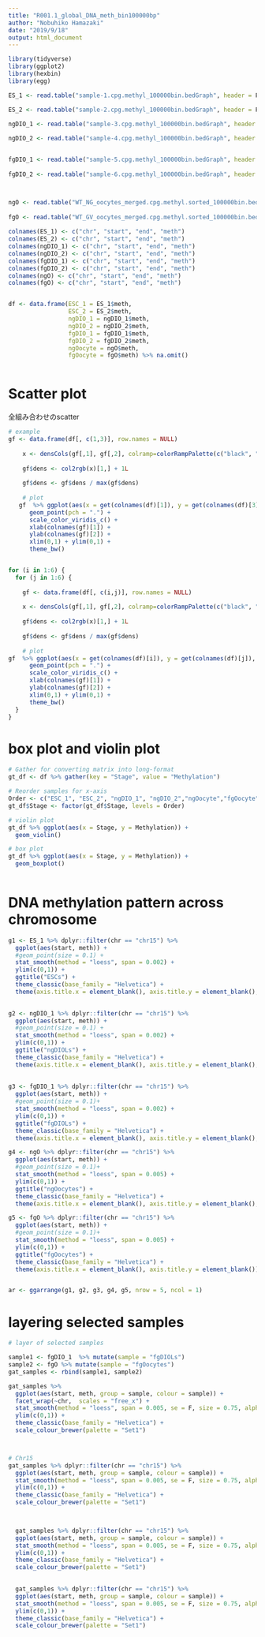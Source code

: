 ```yaml
---
title: "R001.1_global_DNA_meth_bin100000bp"
author: "Nobuhiko Hamazaki"
date: "2019/9/18"
output: html_document
---
```





```r
library(tidyverse)
library(ggplot2)
library(hexbin)
library(egg)
```


```r
ES_1 <- read.table("sample-1.cpg.methyl_100000bin.bedGraph", header = F)

ES_2 <- read.table("sample-2.cpg.methyl_100000bin.bedGraph", header = F)

ngDIO_1 <- read.table("sample-3.cpg.methyl_100000bin.bedGraph", header = F)
  
ngDIO_2 <- read.table("sample-4.cpg.methyl_100000bin.bedGraph", header = F)


fgDIO_1 <- read.table("sample-5.cpg.methyl_100000bin.bedGraph", header = F)
  
fgDIO_2 <- read.table("sample-6.cpg.methyl_100000bin.bedGraph", header = F)



ngO <- read.table("WT_NG_oocytes_merged.cpg.methyl.sorted_100000bin.bedGraph", header = F)
  
fgO <- read.table("WT_GV_oocytes_merged.cpg.methyl.sorted_100000bin.bedGraph", header = F)
  
colnames(ES_1) <- c("chr", "start", "end", "meth")
colnames(ES_2) <- c("chr", "start", "end", "meth")
colnames(ngDIO_1) <- c("chr", "start", "end", "meth")
colnames(ngDIO_2) <- c("chr", "start", "end", "meth")
colnames(fgDIO_1) <- c("chr", "start", "end", "meth")
colnames(fgDIO_2) <- c("chr", "start", "end", "meth")
colnames(ngO) <- c("chr", "start", "end", "meth")
colnames(fgO) <- c("chr", "start", "end", "meth")


df <- data.frame(ESC_1 = ES_1$meth,
                 ESC_2 = ES_2$meth,
                 ngDIO_1 = ngDIO_1$meth,
                 ngDIO_2 = ngDIO_2$meth, 
                 fgDIO_1 = fgDIO_1$meth,
                 fgDIO_2 = fgDIO_2$meth,
                 ngOocyte = ngO$meth,
                 fgOocyte = fgO$meth) %>% na.omit() 



```


# Scatter plot
全組み合わせのscatter
```r
# example
gf <- data.frame(df[, c(1,3)], row.names = NULL)
    
    x <- densCols(gf[,1], gf[,2], colramp=colorRampPalette(c("black", "white"))) ## Use densCols() output to get density at each point
    
    gf$dens <- col2rgb(x)[1,] + 1L
    
    gf$dens <- gf$dens / max(gf$dens)
    
    # plot
   gf  %>% ggplot(aes(x = get(colnames(df)[1]), y = get(colnames(df)[3]), colour = dens, alpha = dens)) +
      geom_point(pch = ".") +
      scale_color_viridis_c() +
      xlab(colnames(gf)[1]) +
      ylab(colnames(gf)[2]) +
      xlim(0,1) + ylim(0,1) + 
      theme_bw() 


for (i in 1:6) {
  for (j in 1:6) {
    
    gf <- data.frame(df[, c(i,j)], row.names = NULL)
    
    x <- densCols(gf[,1], gf[,2], colramp=colorRampPalette(c("black", "white"))) ## Use densCols() output to get density at each point
    
    gf$dens <- col2rgb(x)[1,] + 1L
    
    gf$dens <- gf$dens / max(gf$dens)
    
    # plot
gf  %>% ggplot(aes(x = get(colnames(df)[i]), y = get(colnames(df)[j]), colour = dens, alpha = dens)) +
      geom_point(pch = ".") +
      scale_color_viridis_c() +
      xlab(colnames(gf)[1]) +
      ylab(colnames(gf)[2]) +
      xlim(0,1) + ylim(0,1) + 
      theme_bw() 
  }
}

```

# box plot and violin plot
```r
# Gather for converting matrix into long-format
gt_df <- df %>% gather(key = "Stage", value = "Methylation")

# Reorder samples for x-axis
Order <- c("ESC_1", "ESC_2", "ngDIO_1", "ngDIO_2","ngOocyte","fgOocyte")
gt_df$Stage <- factor(gt_df$Stage, levels = Order)

# violin plot
gt_df %>% ggplot(aes(x = Stage, y = Methylation)) +
  geom_violin()

# box plot
gt_df %>% ggplot(aes(x = Stage, y = Methylation)) +
  geom_boxplot()
  
```





# DNA methylation pattern across chromosome
```r
g1 <- ES_1 %>% dplyr::filter(chr == "chr15") %>%
  ggplot(aes(start, meth)) +
  #geom_point(size = 0.1) +
  stat_smooth(method = "loess", span = 0.002) +
  ylim(c(0,1)) +
  ggtitle("ESCs") +
  theme_classic(base_family = "Helvetica") +
  theme(axis.title.x = element_blank(), axis.title.y = element_blank(), axis.text.x = element_blank())
  

g2 <- ngDIO_1 %>% dplyr::filter(chr == "chr15") %>%
  ggplot(aes(start, meth)) +
  #geom_point(size = 0.1) +
  stat_smooth(method = "loess", span = 0.002) +
  ylim(c(0,1)) +
  ggtitle("ngDIOLs") +
  theme_classic(base_family = "Helvetica") +
  theme(axis.title.x = element_blank(), axis.title.y = element_blank(), axis.text.x = element_blank())
  
  
g3 <- fgDIO_1 %>% dplyr::filter(chr == "chr15") %>%
  ggplot(aes(start, meth)) +
  #geom_point(size = 0.1)+
  stat_smooth(method = "loess", span = 0.002) +
  ylim(c(0,1)) +
  ggtitle("fgDIOLs") +
  theme_classic(base_family = "Helvetica") +
  theme(axis.title.x = element_blank(), axis.title.y = element_blank(), axis.text.x = element_blank())

g4 <- ngO %>% dplyr::filter(chr == "chr15") %>%
  ggplot(aes(start, meth)) +
  #geom_point(size = 0.1)+
  stat_smooth(method = "loess", span = 0.005) +
  ylim(c(0,1)) +
  ggtitle("ngOocytes") +
  theme_classic(base_family = "Helvetica") +
  theme(axis.title.x = element_blank(), axis.title.y = element_blank(), axis.text.x = element_blank())

g5 <- fgO %>% dplyr::filter(chr == "chr15") %>%
  ggplot(aes(start, meth)) +
  #geom_point(size = 0.1)+
  stat_smooth(method = "loess", span = 0.005) +
  ylim(c(0,1)) +
  ggtitle("fgOocytes") +
  theme_classic(base_family = "Helvetica") +
  theme(axis.title.x = element_blank(), axis.title.y = element_blank())


ar <- ggarrange(g1, g2, g3, g4, g5, nrow = 5, ncol = 1)


```

# layering selected samples
```r
# layer of selected samples

sample1 <- fgDIO_1  %>% mutate(sample = "fgDIOLs")
sample2 <- fgO %>% mutate(sample = "fgOocytes")
gat_samples <- rbind(sample1, sample2)

gat_samples %>%
  ggplot(aes(start, meth, group = sample, colour = sample)) +
  facet_wrap(~chr,  scales = "free_x") +
  stat_smooth(method = "loess", span = 0.005, se = F, size = 0.75, alpha = 0.7) +
  ylim(c(0,1)) +
  theme_classic(base_family = "Helvetica") +
  scale_colour_brewer(palette = "Set1")



# Chr15
gat_samples %>% dplyr::filter(chr == "chr15") %>%
  ggplot(aes(start, meth, group = sample, colour = sample)) +
  stat_smooth(method = "loess", span = 0.005, se = F, size = 0.75, alpha = 0.7) +
  ylim(c(0,1)) +
  theme_classic(base_family = "Helvetica") +
  scale_colour_brewer(palette = "Set1") 


  
  gat_samples %>% dplyr::filter(chr == "chr15") %>%
  ggplot(aes(start, meth, group = sample, colour = sample)) +
  stat_smooth(method = "loess", span = 0.005, se = F, size = 0.75, alpha = 0.7) +
  ylim(c(0,1)) +
  theme_classic(base_family = "Helvetica") +
  scale_colour_brewer(palette = "Set1") 

    
  gat_samples %>% dplyr::filter(chr == "chr15") %>%
  ggplot(aes(start, meth, group = sample, colour = sample)) +
  stat_smooth(method = "loess", span = 0.005, se = F, size = 0.75, alpha = 0.7) +
  ylim(c(0,1)) +
  theme_classic(base_family = "Helvetica") +
  scale_colour_brewer(palette = "Set1") 
  


```




